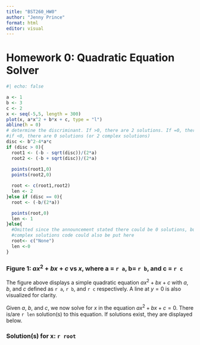 ```yaml
---
title: "BST260_HW0"
author: "Jenny Prince"
format: html
editor: visual
---
```


# Homework 0: Quadratic Equation Solver

```r
#| echo: false

a <- 1
b <- 3
c <- 2
x <- seq(-5,5, length = 300)
plot(x, a*x^2 + b*x + c, type = "l")
abline(h = 0)
# determine the discriminant. If >0, there are 2 solutions. If =0, there is 1 solution
#if <0, there are 0 solutions (or 2 complex solutions)
disc <- b^2-4*a*c
if (disc > 0){
  root1 <- (-b - sqrt(disc))/(2*a)
  root2 <- (-b + sqrt(disc))/(2*a)
  
  points(root1,0)
  points(root2,0)

  root <- c(root1,root2)
  len <- 2
}else if (disc == 0){
  root <- (-b/(2*a))

  points(root,0)
  len <- 1
}else{
  #Omitted since the announcement stated there could be 0 solutions, but
  #complex solutions code could also be put here
  root<- c("None")
  len <-0
}
```

### Figure 1: $ax^2+bx+c$ vs $x$, where a = `r a`, b= `r b`, and c = `r c`

The figure above displays a simple quadratic equation $ax^2+bx+c$ with $a$, $b$, and $c$ defined
as `r a`, `r b`, and `r c` respectively. A line at $y=0$ is also visualized for clarity.

Given $a$, $b$, and $c$, we now solve for $x$ in the equation $ax^2+bx+c = 0$.
There is/are `r len` solution(s) to this equation. If solutions exist, they are displayed below.

### Solution(s) for x: `r root`
